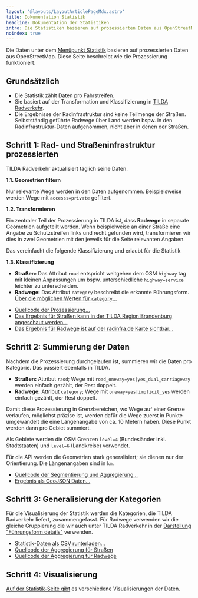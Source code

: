 ```yaml
---
layout: '@layouts/LayoutArticlePageMdx.astro'
title: Dokumentation Statistik
headline: Dokumentation der Statistiken
intro: Die Statistiken basieren auf prozessierten Daten aus OpenStreetMap.
noindex: true
---
```



Die Daten unter dem [Menüpunkt Statistik](/statistik) basieren auf prozessierten Daten aus OpenStreetMap. Diese Seite beschreibt wie die Prozessierung funktioniert.

## Grundsätzlich

- Die Statistik zählt Daten pro Fahrstreifen.
- Sie basiert auf der Transformation und Klassifizierung in [TILDA Radverkehr](https://tilda-geo.de/regionen/radinfra).
- Die Ergebnisse der Radinfrastruktur sind keine Teilmenge der Straßen. Selbstständig geführte Radwege über Land werden bspw. in den Radinfrastruktur-Daten aufgenommen, nicht aber in denen der Straßen.

## Schritt 1: Rad- und Straßeninfrastruktur prozessierten

TILDA Radverkehr aktualisiert täglich seine Daten.

**1.1. Geometrien filtern**

Nur relevante Wege werden in den Daten aufgenommen. Beispielsweise werden Wege mit `accesss=private` gefiltert.

**1.2. Transformieren**

Ein zentraler Teil der Prozessierung in TILDA ist, dass **Radwege** in separate Geometrien aufgeteilt werden. Wenn beispielweise an einer Straße eine Angabe zu Schutzstreifen links und recht gefunden wird, transformieren wir dies in zwei Geometrien mit den jeweils für die Seite relevanten Angaben.

Das vereinfacht die folgende Klassifizierung und erlaubt für die Statistik

**1.3. Klassifizierung**

- **Straßen:** Das Attribut `road` entspricht weitgehen dem OSM `highway` tag mit kleinen Anpassungen um bspw. unterschiedliche `highway=service` leichter zu unterscheiden.
- **Radwege:** Das Attribut `category` beschreibt die erkannte Führungsform. [Über die möglichen Werten für `category`…](/dokumentation/fuehrungsform)

<ProseSection highlight>

* [Quellcode der Prozessierung…](https://github.com/FixMyBerlin/atlas-app/blob/develop/processing/topics/roads_bikelanes/roads_bikelanes.lua)
* [Das Ergebnis für Straßen kann in der TILDA Region Brandenburg angeschaut werden…](https://tilda-geo.de/regionen/bb-kampagne?map=10.8/52.391/13.007&config=bv3m8i.5me1ac.36q&v=2)
* [Das Ergebnis für Radwege ist auf der radinfra.de Karte sichtbar…](https://tilda-geo.de/regionen/radinfra?map=10.8/52.391/13.007&config=v92cax.1utl.3dc&v=2)

</ProseSection>

## Schritt 2: Summierung der Daten

Nachdem die Prozessierung durchgelaufen ist, summieren wir die Daten pro Kategorie. Das passiert ebenfalls in TILDA.
- **Straßen:** Attribut `raod`; Wege mit `road_oneway=yes|yes_dual_carriageway` werden einfach gezählt, der Rest doppelt.
- **Radwege:** Attribut `category`; Wege mit `oneway=yes|implicit_yes` werden einfach gezählt, der Rest doppelt.

Damit diese Prozessierung in Grenzbereichen, wo Wege auf einer Grenze verlaufen, möglichst präzise ist, werden dafür die Wege zuerst in Punkte umgewandelt die eine Längenangabe von ca. 10 Metern haben.
Diese Punkt werden dann pro Gebiet summiert.

Als Gebiete werden die OSM Grenzen `level=4` (Bundesländer inkl. Stadtstaaten) und `level=6` (Landkreise) verwendet.

Für die API werden die Geometrien stark generalisiert; sie dienen nur der Orientierung. Die Längenangaben sind in `km`.

<ProseSection highlight>

* [Quellcode der Segmentierung und Aggregierung…](https://github.com/FixMyBerlin/atlas-app/blob/develop/app/src/server/statistics/analysis/aggregateLengths.ts)
* [Ergebnis als GeoJSON Daten…](https://tilda-geo.de/api/stats)

</ProseSection>


## Schritt 3: Generalisierung der Kategorien

Für die Visualisierung der Statistik werden die Kategorien, die TILDA Radverkehr liefert, zusammengefasst. Für Radwege verwenden wir die gleiche Gruppierung die wir auch unter TILDA Radverkehr in der [Darstellung "Führungsform details"](https://tilda-geo.de/regionen/radinfra?map=10.8/52.391/13.007&config=v92cax.1utl.3dc&v=2) verwenden.

<ProseSection highlight>

* [Statistik-Daten als CSV runterladen…](/api/statistics.csv)
* [Quellcode der Aggregierung für Straßen](https://github.com/FixMyBerlin/radinfra.de/blob/main/cms/statistics/getRoadSums.ts)
* [Quellcode der Aggregierung für Radwege](https://github.com/FixMyBerlin/radinfra.de/blob/main/cms/statistics/getBikelaneSums.ts)

</ProseSection>

## Schritt 4: Visualisierung

[Auf der Statistik-Seite gibt](/statistik) es verschiedene Visualisierungen der Daten.
